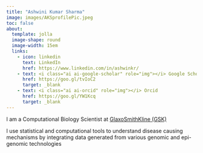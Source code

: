 ```yaml
---
title: "Ashwini Kumar Sharma"
image: images/AKSprofilePic.jpeg
toc: false
about: 
  template: jolla
  image-shape: round
  image-width: 15em
  links:
    - icon: linkedin
      text: LinkedIn
      href: https://www.linkedin.com/in/ashwinkr/
    - text: <i class="ai ai-google-scholar" role="img"></i> Google Scholar
      href: https://goo.gl/tvIoC2
      target: _blank
    - text: <i class="ai ai-orcid" role="img"></i> Orcid
      href: https://goo.gl/YW1Kcq
      target: _blank
---
```


<!-- {{< ai google-scholar >}} -->

::: {#bio}
I am a Computational Biology Scientist at [GlaxoSmithKline (GSK)](https://www.gsk.com/en-gb/)

I use statistical and computational tools to understand disease causing mechanisms by integrating data generated from various genomic and epi-genomic technologies

:::